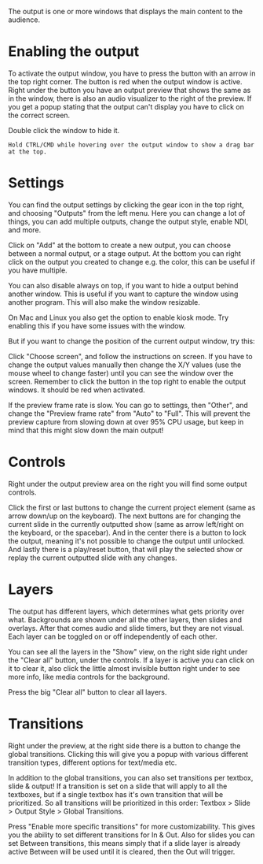 The output is one or more windows that displays the main content to the audience.

# Enabling the output
To activate the output window, you have to press the button with an arrow in the top right corner. The button is red when the output window is active. Right under the button you have an output preview that shows the same as in the window, there is also an audio visualizer to the right of the preview. If you get a popup stating that the output can't display you have to click on the correct screen.

<CardGroup cols="1">
  <Card title="TIP">
    Double click the window to hide it.

    Hold CTRL/CMD while hovering over the output window to show a drag bar at the top.
  </Card>
</CardGroup>

# Settings
You can find the output settings by clicking the gear icon in the top right, and choosing "Outputs" from the left menu. Here you can change a lot of things, you can add multiple outputs, change the output style, enable NDI, and more.

Click on "Add" at the bottom to create a new output, you can choose between a normal output, or a stage output. At the bottom you can right click on the output you created to change e.g. the color, this can be useful if you have multiple.

You can also disable always on top, if you want to hide a output behind another window. This is useful if you want to capture the window using another program. This will also make the window resizable.

On Mac and Linux you also get the option to enable kiosk mode. Try enabling this if you have some issues with the window.

But if you want to change the position of the current output window, try this:

Click "Choose screen", and follow the instructions on screen.
If you have to change the output values manually then change the X/Y values (use the mouse wheel to change faster) until you can see the window over the screen.
Remember to click the button in the top right to enable the output windows. It should be red when activated.

<CardGroup cols="1">
  <Card title="INFO">
     If the preview frame rate is slow. You can go to settings, then "Other", and change the "Preview frame rate" from "Auto" to "Full". This will prevent the preview capture from slowing down at over 95% CPU usage, but keep in mind that this might slow down the main output!
  </Card>
</CardGroup>

# Controls
Right under the output preview area on the right you will find some output controls.

Click the first or last buttons to change the current project element (same as arrow down/up on the keyboard). The next buttons are for changing the current slide in the currently outputted show (same as arrow left/right on the keyboard, or the spacebar). And in the center there is a button to lock the output, meaning it's not possible to change the output until unlocked. And lastly there is a play/reset button, that will play the selected show or replay the current outputted slide with any changes.

# Layers
The output has different layers, which determines what gets priority over what. Backgrounds are shown under all the other layers, then slides and overlays. After that comes audio and slide timers, but they are not visual. Each layer can be toggled on or off independently of each other.

You can see all the layers in the "Show" view, on the right side right under the "Clear all" button, under the controls. If a layer is active you can click on it to clear it, also click the little almost invisible button right under to see more info, like media controls for the background.

Press the big "Clear all" button to clear all layers.

# Transitions
Right under the preview, at the right side there is a button to change the global transitions. Clicking this will give you a popup with various different transition types, different options for text/media etc.

In addition to the global transitions, you can also set transitions per textbox, slide & output! If a transition is set on a slide that will apply to all the textboxes, but if a single textbox has it's own transition that will be prioritized. So all transitions will be prioritized in this order: Textbox > Slide > Output Style > Global Transitions.

<CardGroup cols="1">
  <Card title="TIP">
    Press "Enable more specific transitions" for more customizability. This gives you the ability to set different transitions for In & Out. Also for slides you can set Between transitions, this means simply that if a slide layer is already active Between will be used until it is cleared, then the Out will trigger.
  </Card>
</CardGroup>